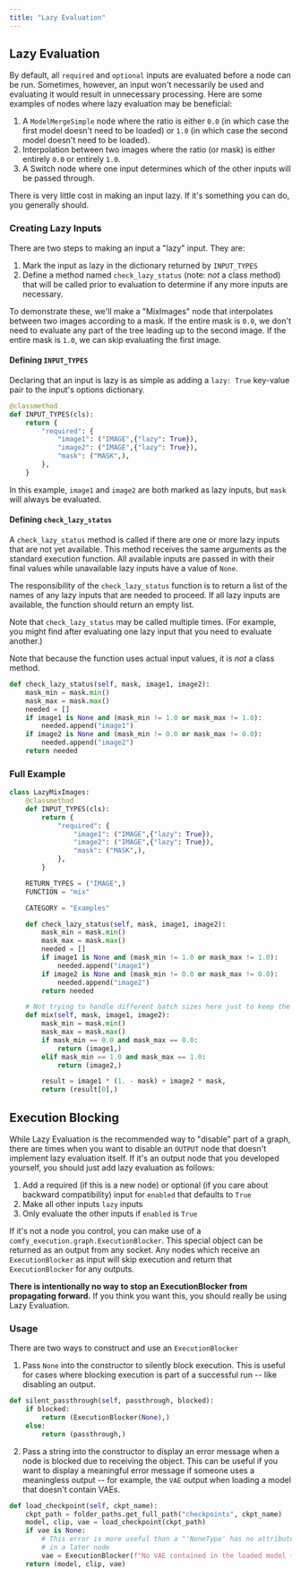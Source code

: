 ```yaml
---
title: "Lazy Evaluation"
---
```


## Lazy Evaluation

By default, all `required` and `optional` inputs are evaluated before a node can be run. Sometimes, however, an
input won't necessarily be used and evaluating it would result in unnecessary processing. Here are some examples
of nodes where lazy evaluation may be beneficial:
1. A `ModelMergeSimple` node where the ratio is either `0.0` (in which case the first model doesn't need to be loaded)
or `1.0` (in which case the second model doesn't need to be loaded).
2. Interpolation between two images where the ratio (or mask) is either entirely `0.0` or entirely `1.0`.
3. A Switch node where one input determines which of the other inputs will be passed through.

<Tip>There is very little cost in making an input lazy. If it's something you can do, you generally should.</Tip>

### Creating Lazy Inputs

There are two steps to making an input a "lazy" input. They are:

1. Mark the input as lazy in the dictionary returned by `INPUT_TYPES`
2. Define a method named `check_lazy_status` (note: *not* a class method) that will be called prior to evaluation to determine if any more inputs are necessary.

To demonstrate these, we'll make a "MixImages" node that interpolates between two images according to a mask. If the entire mask is `0.0`, we don't need to evaluate any part of the tree leading up to the second image. If the entire mask is `1.0`, we can skip evaluating the first image.

#### Defining `INPUT_TYPES`

Declaring that an input is lazy is as simple as adding a `lazy: True` key-value pair to the input's options dictionary.

```python
@classmethod
def INPUT_TYPES(cls):
    return {
        "required": {
            "image1": ("IMAGE",{"lazy": True}),
            "image2": ("IMAGE",{"lazy": True}),
            "mask": ("MASK",),
        },
    }
```

In this example, `image1` and `image2` are both marked as lazy inputs, but `mask` will always be evaluated.

#### Defining `check_lazy_status`

A `check_lazy_status` method is called if there are one or more lazy inputs that are not yet available. This method receives the same arguments as the standard execution function. All available inputs are passed in with their final values while unavailable lazy inputs have a value of `None`.

The responsibility of the `check_lazy_status` function is to return a list of the names of any lazy inputs that are needed to proceed. If all lazy inputs are available, the function should return an empty list.

Note that `check_lazy_status` may be called multiple times. (For example, you might find after evaluating one lazy input that you need to evaluate another.)

<Tip>Note that because the function uses actual input values, it is *not* a class method.</Tip>
```python
def check_lazy_status(self, mask, image1, image2):
    mask_min = mask.min()
    mask_max = mask.max()
    needed = []
    if image1 is None and (mask_min != 1.0 or mask_max != 1.0):
        needed.append("image1")
    if image2 is None and (mask_min != 0.0 or mask_max != 0.0):
        needed.append("image2")
    return needed
```

### Full Example


```python
class LazyMixImages:
    @classmethod
    def INPUT_TYPES(cls):
        return {
            "required": {
                "image1": ("IMAGE",{"lazy": True}),
                "image2": ("IMAGE",{"lazy": True}),
                "mask": ("MASK",),
            },
        }

    RETURN_TYPES = ("IMAGE",)
    FUNCTION = "mix"

    CATEGORY = "Examples"

    def check_lazy_status(self, mask, image1, image2):
        mask_min = mask.min()
        mask_max = mask.max()
        needed = []
        if image1 is None and (mask_min != 1.0 or mask_max != 1.0):
            needed.append("image1")
        if image2 is None and (mask_min != 0.0 or mask_max != 0.0):
            needed.append("image2")
        return needed

    # Not trying to handle different batch sizes here just to keep the demo simple
    def mix(self, mask, image1, image2):
        mask_min = mask.min()
        mask_max = mask.max()
        if mask_min == 0.0 and mask_max == 0.0:
            return (image1,)
        elif mask_min == 1.0 and mask_max == 1.0:
            return (image2,)

        result = image1 * (1. - mask) + image2 * mask,
        return (result[0],)
```

## Execution Blocking

While Lazy Evaluation is the recommended way to "disable" part of a graph, there are times when you want to disable an `OUTPUT` node that doesn't implement lazy evaluation itself. If it's an output node that you developed yourself, you should just add lazy evaluation as follows:

1. Add a required (if this is a new node) or optional (if you care about backward compatibility) input for `enabled` that defaults to `True`
2. Make all other inputs `lazy` inputs
3. Only evaluate the other inputs if `enabled` is `True`

If it's not a node you control, you can make use of a `comfy_execution.graph.ExecutionBlocker`. This special object can be returned as an output from any socket. Any nodes which receive an `ExecutionBlocker` as input will skip execution and return that `ExecutionBlocker` for any outputs.

<Tip>**There is intentionally no way to stop an ExecutionBlocker from propagating forward.** If you think you want this, you should really be using Lazy Evaluation.</Tip>

### Usage

There are two ways to construct and use an `ExecutionBlocker`

1. Pass `None` into the constructor to silently block execution. This is useful for cases where blocking execution is part of a successful run -- like disabling an output.
```python
def silent_passthrough(self, passthrough, blocked):
    if blocked:
        return (ExecutionBlocker(None),)
    else:
        return (passthrough,)
```

2. Pass a string into the constructor to display an error message when a node is blocked due to receiving the object. This can be useful if you want to display a meaningful error message if someone uses a meaningless output -- for example, the `VAE` output when loading a model that doesn't contain VAEs.

```python
def load_checkpoint(self, ckpt_name):
    ckpt_path = folder_paths.get_full_path("checkpoints", ckpt_name)
    model, clip, vae = load_checkpoint(ckpt_path)
    if vae is None:
        # This error is more useful than a "'NoneType' has no attribute" error
        # in a later node
        vae = ExecutionBlocker(f"No VAE contained in the loaded model {ckpt_name}")
    return (model, clip, vae)
```

